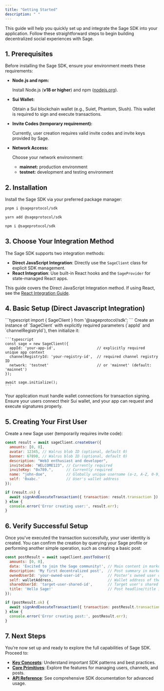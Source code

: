 ```yaml
---
title: "Getting Started"
description: " "
---
```


This guide will help you quickly set up and integrate the Sage SDK into your application. Follow these straightforward steps to begin building decentralized social experiences with Sage.

## 1. Prerequisites

Before installing the Sage SDK, ensure your environment meets these requirements:

- **Node.js and npm:**

  Install Node.js (**v18 or higher**) and npm ([nodejs.org](http://nodejs.org)).
- **Sui Wallet:**

  Obtain a Sui blockchain wallet (e.g., Suiet, Phantom, Slush). This wallet is required to sign and execute transactions.
- **Invite Codes (temporary requirement):**

  Currently, user creation requires valid invite codes and invite keys provided by Sage.
- **Network Access:**

  Choose your network environment:
  - **mainnet:** production environment
  - **testnet:** development and testing environment

## 2. Installation

Install the Sage SDK via your preferred package manager:

<CodeGroup>

```bash pnpm
pnpm i @sageprotocol/sdk
```


```bash yarn
yarn add @sageprotocol/sdk
```


```bash npm
npm i @sageprotocol/sdk
```

</CodeGroup>

## 3. Choose Your Integration Method

The Sage SDK supports two integration methods:

- **Direct JavaScript Integration**: Directly use the `SageClient` class for explicit SDK management.
- **React Integration**: Use built-in React hooks and the `SageProvider` for state-managed React apps.

This guide covers the Direct JavaScript Integration method. If using React, see the [React Integration Guide](#).

## 4. Basic Setup (Direct Javascript Integration)

<Steps>
  <Step title="Import the SDK">
    ```typescript
    import { SageClient } from '@sageprotocol/sdk';
    ```
  </Step>
  <Step title="Initialize the Client">
    Create an instance of `SageClient` with explicitly required parameters (`appId` and `channelRegistryId`), then initialize it:

    ```typescript
    const sage = new SageClient({
      appId: 'your-app-id',                   // explicitly required unique app context
      channelRegistryId: 'your-registry-id',  // required channel registry ID
      network: 'testnet'                      // or 'mainnet' (default: 'mainnet')
    });
    
    await sage.initialize();
    ```
  </Step>
  <Step title="Setup Sui Wallet Integration">
    Your application must handle wallet connections for transaction signing. Ensure your users connect their Sui wallet, and your app can request and execute signatures properly.
  </Step>
</Steps>

## 5. Creating Your First User

Create a new Sage user (temporarily requires invite code):

```javascript
const result = await sageClient.createUser({
  amounts: [0, 0],
  avatar: 12345, // Walrus blob ID (optional, default 0)
  banner: 67890, // Walrus blob ID (optional, default 0)
  description: "Web3 enthusiast and developer",
  inviteCode: "WELCOME123", // Currently required
  inviteKey: "0x789.",      // Currently required
  name: "john-doe",         // Globally unique username (a-z, A-Z, 0-9, dash; cannot start/end with dash)
  self: '0xabc.'            // User's wallet address
});

if (result.ok) {
  await signAndExecuteTransaction({ transaction: result.transaction });
} else {
  console.error('Error creating user:', result.err);
}
```

## 6. Verify Successful Setup

Once you've executed the transaction successfully, your user identity is created. You can confirm the creation by querying your Sage profile or performing another simple operation, such as creating a basic post:

```javascript
const postResult = await sageClient.postToUser({
  amounts: [0, 0],
  data: 'Excited to join the Sage community!', // Main content in markdown format
  description: 'My first decentralized post',  // Post summary in markdown format
  ownedUserId: 'your-owned-user-id',           // Poster’s owned user object
  self: walletAddress,                         // Wallet address of the poster
  sharedUserId: 'target-user-shared-id',       // Target user's shared user object
  title: 'Hello Sage!'                         // Post headline/title in markdown format
});

if (postResult.ok) {
  await signAndExecuteTransaction({ transaction: postResult.transaction });
} else {
  console.error('Error creating post:', postResult.err);
}
```

## 7. Next Steps

You’re now set up and ready to explore the full capabilities of Sage SDK. Proceed to:

- [**Key Concepts**](#): Understand important SDK patterns and best practices.
- [**Core Primitives**](#): Explore the features for managing users, channels, and posts.
- [**API Reference**](#): See comprehensive SDK documentation for advanced usage.